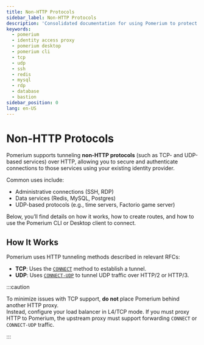 ```yaml
---
title: Non-HTTP Protocols
sidebar_label: Non-HTTP Protocols
description: 'Consolidated documentation for using Pomerium to protect and access non-HTTP protocols (TCP and UDP) over HTTP.'
keywords:
  - pomerium
  - identity access proxy
  - pomerium desktop
  - pomerium cli
  - tcp
  - udp
  - ssh
  - redis
  - mysql
  - rdp
  - database
  - bastion
sidebar_position: 0
lang: en-US
---
```



# Non-HTTP Protocols

Pomerium supports tunneling **non-HTTP protocols** (such as TCP- and UDP-based services) over HTTP, allowing you to secure and authenticate connections to those services using your existing identity provider.

Common uses include:

- Administrative connections (SSH, RDP)
- Data services (Redis, MySQL, Postgres)
- UDP-based protocols (e.g., time servers, Factorio game server)

Below, you’ll find details on how it works, how to create routes, and how to use the Pomerium CLI or Desktop client to connect.

## How It Works

Pomerium uses HTTP tunneling methods described in relevant RFCs:

- **TCP**: Uses the [`CONNECT`](https://httpwg.org/specs/rfc9110.html#CONNECT) method to establish a tunnel.
- **UDP**: Uses [`CONNECT-UDP`](https://datatracker.ietf.org/doc/html/rfc9298) to tunnel UDP traffic over HTTP/2 or HTTP/3.

:::caution

To minimize issues with TCP support, **do not** place Pomerium behind another HTTP proxy.  
Instead, configure your load balancer in L4/TCP mode. If you must proxy HTTP to Pomerium, the upstream proxy must support forwarding `CONNECT` or `CONNECT-UDP` traffic.

:::

